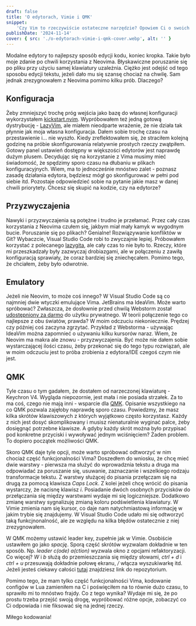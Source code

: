 ---
draft: false
title: 'O edytorach, Vimie i QMK'
snippet:
    'Czy Vim to rzeczywiście ostateczne narzędzie? Opowiem Ci o swoich odczuciach, spostrzeżeniach i pomysłach które pojawiły się po kilku próbach korzystania z tego edytora.'
publishDate: '2024-11-14'
cover: { src: './o-edytorach-vimie-i-qmk-cover.webp', alt: '' }
---

Modalne edytory to najlepszy sposób edycji kodu, koniec kropka. Takie było moje zdanie po chwili korzystania z Neovima. Błyskawiczne poruszanie się po pliku przy użyciu samej klawiatury uzależnia. Ciężko jest odejść od tego sposobu edycji tekstu, jeżeli dało mu się szansę chociaż na chwilę. Sam jednak zrezygnowałem z Neovima pomimo kilku prób. Dlaczego?

## Konfiguracja

Żeby zmniejszyć trochę próg wejścia jako bazę do własnej konfiguracji wykorzystałem [kickstart.nvim](https://github.com/nvim-lua/kickstart.nvim). Wypróbowałem też jedną gotową dystrybucję - [LazyVim](https://www.lazyvim.org/), ale miałem nieodparte wrażenie, że nie działa tak płynnie jak moja własna konfiguracja. Dałem sobie trochę czasu na przestawienie i... nie wyszło. Kiedy zreflektowałem się, że straciłem kolejną godzinę na próbie skonfigurowania relatywnie prostych rzeczy zwątpiłem. Gotowy panel ustawień dostępny w większości edytorów jest naprawdę dużym plusem. Decydując się na korzystanie z Vima musimy mieć świadomość, że spędzimy sporo czasu na dłubaniu w plikach konfiguracyjnych. Wiem, ma to jednocześnie mnóstwo zalet - poznasz zasadę działania edytora, będziesz mógł go skonfigurować w pełni pod siebie itd. Pozostaje odpowiedzieć sobie na pytanie jakie masz w danej chwili priorytety. Chcesz się skupić na kodzie, czy na edytorze?

## Przyzwyczajenia

Nawyki i przyzwyczajenia są potężne i trudno je przełamać. Przez cały czas korzystania z Neovima czułem się, jakbym miał mały kamyk w wygodnym bucie. Poruszanie się po plikach? Genialne! Rozwiązywanie konfliktów w Git? Wybaczcie, Visual Studio Code robi to zwyczajnie lepiej. Próbowałem korzystać z polecanego [lazygita](https://github.com/jesseduffield/lazygit), ale cały czas to nie było to. Rzeczy, które mi przeszkadzały były zazwyczaj drobiazgami, ale w połączeniu z zawiłą konfiguracją sprawiały, że coraz bardziej się zniechęcałem. Pomimo tego, że chciałem, żeby było odwrotnie.

## Emulatory

Jeżeli nie Neovim, to może coś innego? W Visual Studio Code są co najmniej dwie wtyczki emulujące Vima. JetBrains ma IdeaVim. Może warto spróbować? Zwłaszcza, że dosłownie przed chwilą Webstorm został [udostępniony za darmo](https://blog.jetbrains.com/blog/2024/10/24/webstorm-and-rider-are-now-free-for-non-commercial-use/) do użytku prywatnego. W teorii połączenie tego co najlepsze z obu światów, prawda? W moim odczuciu niekoniecznie. Prędzej czy później coś zaczyna zgrzytać. Przykład z Webstorma - używając IdeaVim można zapomnieć o używaniu kilku kursorów naraz. Wiem, że Neovim ma makra ale znowu - przyzwyczajenia. Być może nie dałem sobie wystarczającej ilości czasu, żeby przekonać się do tego typu rozwiązań, ale w moim odczuciu jest to próba zrobienia z edytora/IDE czegoś czym nie jest.

## QMK

Tyle czasu o tym gadałem, że dostałem od narzeczonej klawiaturę - Keychron V4. Wygląda niepozornie, jest mała i nie posiada strzałek. Za to ma coś, czego nie mają inni - wsparcie dla [QMK](https://docs.qmk.fm/). Opisanie wszystkiego na co QMK pozwala zajęłoby naprawdę sporo czasu. Powiedzmy, że masz kilka skrótów klawiszowych z których wyjątkowo często korzystasz. Każdy z nich jest dosyć skomplikowany i musisz nienaturalnie wyginać palce, żeby dosięgnąć potrzebne klawisze. A gdyby każdy skrót można było przypisać pod konkretne przyciski i wywoływać jednym wciśnięciem? Żaden problem. To dopiero początek możliwości QMK.

Skoro QMK daje tyle opcji, może warto spróbować odtworzyć w nim chociaż część funkcjonalności Vima? Doszedłem do wniosku, że chcę mieć dwie warstwy - pierwsza ma służyć do wprowadznia tekstu a druga ma odpowiadać za poruszanie się, usuwanie, zaznaczanie i wszelkiego rodzaju transformacje tekstu. Z warstwy służącej do pisania przełączam się na drugą za pomocą klawisza _Caps Lock_. Z kolei jeżeli chcę wrócić do pisania wystarczy, że nacisnę klawisz _i_. Posiadanie dwóch osobnych przycisków do przełączania się między warstwami wydaje mi się logiczniejsze. Dodatkowo zmianę warstwy sygnalizuję zmianą koloru podświetlenia klawiatury. W Vimie zmienia nam się kursor, co daje nam natychmiastową informację w jakim trybie się znajdujemy. W Visual Studio Code udało mi się odtworzyć taką funkcjnonalność, ale ze względu na kilka błędów ostatecznie z niej zrezygnowałem.

W QMK możemy ustawić leader key, zupełnie jak w Vimie. Osobiście ustawiłem go jako _spację_. Sporą część skrótów wyzwalam dokładnie w ten sposób. Np. _leader c(ode) a(ction)_ wyzwala okno z opcjami refaktoryzacji. Co więcej? _W_ i _b_ służą do przemieszczania się między słowami, _ctrl + d_ i _ctrl + u_ przesuwają dokładnie połowę ekranu, _/_ włącza wyszukiwarkę itd. Jeżeli jesteś ciekawy całości [tutaj](https://github.com/kosmonavta-adm/keychron-v4) znajdziesz link do repozytorium.

Pomimo tego, że mam tylko część funkcjonalności Vima, kodowanie configów w Lua zamieniłem na C i poświęciłem na to równie dużo czasu, to sprawiło mi to mnóstwo frajdy. Co z tego wynika? Wydaje mi się, że po prostu trzeba przejść swoją drogę, wypróbować różne opcje, zobaczyć co Ci odpowiada i nie fiksować się na jednej rzeczy.

<p class="text-right">Miłego kodowania!</p>
